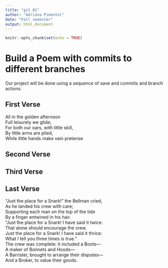 ```yaml
---
title: "git_01"
author: "Adriana Pimentel"
date: "Fall semester"
output: html_document
---
```


```r
knitr::opts_chunk$set(echo = TRUE)
```
# Build a Poem with commits to different branches
Our project will be done using a sequence of save and commits and branch actions.
<!-- Do not modify or change any text in "!--" bracketed areas such as this --- these are instructions to
you, if you change any of this the git program will notice it and compromise your git merging strategy !-->

## First Verse 
<!--Put the first five lines of a poem by Lewis Carrol in this section!-->

All in the golden afternoon  
Full leisurely we glide;  
For both our oars, with little skill,  
By little arms are plied,  
While little hands make vain pretense  
  
## Second Verse
<!--Put the first five lines of a poem by Robert Frost here!-->

## Third Verse
<!--Put the first two verses of The Walrus and the Carpenter here!-->

## Last Verse
<!--Put a short poem of your choice 8-20 lines,here!-->

“Just the place for a Snark!” the Bellman cried,  
As he landed his crew with care;  
Supporting each man on the top of the tide  
By a finger entwined in his hair.  
“Just the place for a Snark! I have said it twice:  
That alone should encourage the crew.  
Just the place for a Snark! I have said it thrice:  
What I tell you three times is true.”  
The crew was complete: it included a Boots—  
A maker of Bonnets and Hoods—  
A Barrister, brought to arrange their disputes—  
And a Broker, to value their goods.  
  